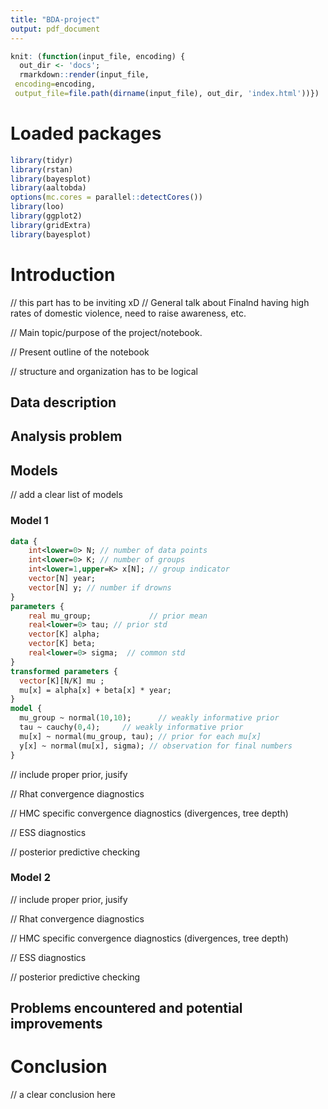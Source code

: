 ```yaml
---
title: "BDA-project"
output: pdf_document
---
```


```r
knit: (function(input_file, encoding) {
  out_dir <- 'docs';
  rmarkdown::render(input_file,
 encoding=encoding,
 output_file=file.path(dirname(input_file), out_dir, 'index.html'))})
```

# Loaded packages

```r
library(tidyr)
library(rstan)
library(bayesplot)
library(aaltobda)
options(mc.cores = parallel::detectCores())
library(loo)
library(ggplot2)
library(gridExtra)
library(bayesplot)
```

# Introduction

// this part has to be inviting xD
// General talk about Finalnd having high rates of domestic violence, need to raise awareness, etc.

// Main topic/purpose of the project/notebook.

// Present outline of the notebook 

// structure and organization has to be logical

## Data description

## Analysis problem

## Models

// add a clear list of models

### Model 1

```stan
data {
    int<lower=0> N; // number of data points
    int<lower=0> K; // number of groups
    int<lower=1,upper=K> x[N]; // group indicator
    vector[N] year;
    vector[N] y; // number if drowns
}
parameters {
    real mu_group;             // prior mean
    real<lower=0> tau; // prior std
    vector[K] alpha;
    vector[K] beta;
    real<lower=0> sigma;  // common std
}
transformed parameters {
  vector[K][N/K] mu ;
  mu[x] = alpha[x] + beta[x] * year;
}
model {
  mu_group ~ normal(10,10);      // weakly informative prior
  tau ~ cauchy(0,4);     // weakly informative prior
  mu[x] ~ normal(mu_group, tau); // prior for each mu[x]
  y[x] ~ normal(mu[x], sigma); // observation for final numbers
}
```


// include proper prior, jusify

// Rhat convergence diagnostics

// HMC specific convergence diagnostics (divergences, tree depth)

// ESS diagnostics

// posterior predictive checking

### Model 2

// include proper prior, jusify

// Rhat convergence diagnostics

// HMC specific convergence diagnostics (divergences, tree depth)

// ESS diagnostics

// posterior predictive checking

## Problems encountered and potential improvements


# Conclusion

// a clear conclusion here
